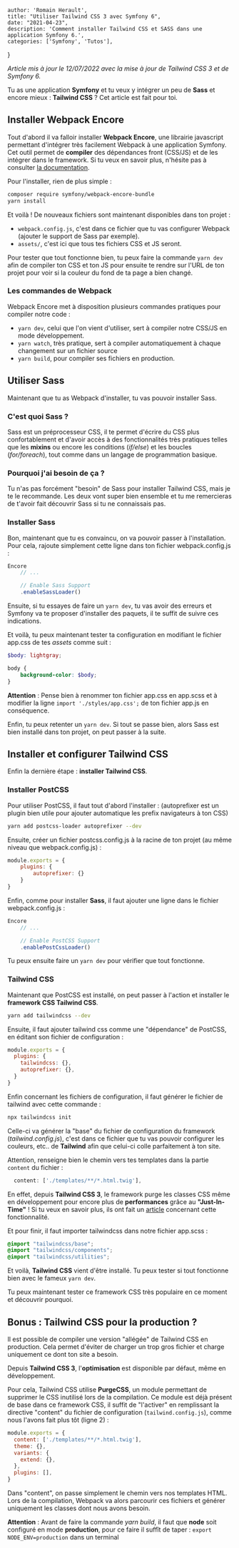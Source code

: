 
    author: 'Romain Herault',
    title: "Utiliser Tailwind CSS 3 avec Symfony 6",
    date: "2021-04-23",
    description: 'Comment installer Tailwind CSS et SASS dans une application Symfony 6.',
    categories: ['Symfony', 'Tutos'],
}


_Article mis à jour le 12/07/2022 avec la mise à jour de Tailwind CSS 3 et de Symfony 6._

Tu as une application **Symfony** et tu veux y intégrer un peu de **Sass** et encore mieux : **Tailwind CSS** ? Cet article est fait pour toi.

## Installer Webpack Encore

Tout d'abord il va falloir installer **Webpack Encore**, une librairie javascript permettant d'intégrer très facilement Webpack à une application Symfony. Cet outil permet de **compiler** des dépendances front (CSS/JS) et de les intégrer dans le framework. Si tu veux en savoir plus, n'hésite pas à consulter [la documentation](https://symfony.com/doc/current/frontend.html).

Pour l'installer, rien de plus simple :

```bash
composer require symfony/webpack-encore-bundle
yarn install
```

Et voilà ! De nouveaux fichiers sont maintenant disponibles dans ton projet :

- `webpack.config.js`, c'est dans ce fichier que tu vas configurer Webpack (ajouter le support de Sass par exemple).
- `assets/`, c'est ici que tous tes fichiers CSS et JS seront.

Pour tester que tout fonctionne bien, tu peux faire la commande `yarn dev` afin de compiler ton CSS et ton JS pour ensuite te rendre sur l'URL de ton projet pour voir si la couleur du fond de ta page a bien changé.

### Les commandes de Webpack

Webpack Encore met à disposition plusieurs commandes pratiques pour compiler notre code :

- `yarn dev`, celui que l'on vient d'utiliser, sert à compiler notre CSS/JS en mode développement.
- `yarn watch`, très pratique, sert à compiler automatiquement à chaque changement sur un fichier source
- `yarn build`, pour compiler ses fichiers en production.

## Utiliser Sass

Maintenant que tu as Webpack d'installer, tu vas pouvoir installer Sass.

### C'est quoi Sass ?

Sass est un préprocesseur CSS, il te permet d'écrire du CSS plus confortablement et d'avoir accès à des fonctionnalités très pratiques telles que les **mixins** ou encore les conditions (_if/else_) et les boucles (_for/foreach_), tout comme dans un langage de programmation basique.

### Pourquoi j'ai besoin de ça ?

Tu n'as pas forcément "besoin" de Sass pour installer Tailwind CSS, mais je te le recommande. Les deux vont super bien ensemble et tu me remercieras de t'avoir fait découvrir Sass si tu ne connaissais pas.

### Installer Sass

Bon, maintenant que tu es convaincu, on va pouvoir passer à l'installation. Pour cela, rajoute simplement cette ligne dans ton fichier webpack.config.js :

```js
Encore
    // ...

    // Enable Sass Support
    .enableSassLoader()
```

Ensuite, si tu essayes de faire un `yarn dev`, tu vas avoir des erreurs et Symfony va te proposer d'installer des paquets, il te suffit de suivre ces indications.

Et voilà, tu peux maintenant tester ta configuration en modifiant le fichier app.css de tes _assets_ comme suit :

```scss
$body: lightgray;

body {
    background-color: $body;
}
```

**Attention** : Pense bien à renommer ton fichier app.css en app.scss et à modifier la ligne `import './styles/app.css';` de ton fichier app.js en conséquence.

Enfin, tu peux retenter un `yarn dev`. Si tout se passe bien, alors Sass est bien installé dans ton projet, on peut passer à la suite.

## Installer et configurer Tailwind CSS

Enfin la dernière étape : **installer Tailwind CSS**.

### Installer PostCSS

Pour utiliser PostCSS, il faut tout d'abord l'installer : (autoprefixer est un plugin bien utile pour ajouter automatique les prefix navigateurs à ton CSS)

```bash
yarn add postcss-loader autoprefixer --dev
```

Ensuite, créer un fichier postcss.config.js à la racine de ton projet (au même niveau que webpack.config.js) :

```js
module.exports = {
    plugins: {
        autoprefixer: {}
    }
}
```

Enfin, comme pour installer **Sass**, il faut ajouter une ligne dans le fichier webpack.config.js :

```js
Encore
    // ...

    // Enable PostCSS Support
    .enablePostCssLoader()
```

Tu peux ensuite faire un `yarn dev` pour vérifier que tout fonctionne.

### Tailwind CSS

Maintenant que PostCSS est installé, on peut passer à l'action et installer le **framework CSS Tailwind CSS**.

```bash
yarn add tailwindcss --dev
```

Ensuite, il faut ajouter tailwind css comme une "dépendance" de PostCSS, en éditant son fichier de configuration :

```js
module.exports = {
  plugins: {
    tailwindcss: {},
    autoprefixer: {},
  }
}
```

Enfin concernant les fichiers de configuration, il faut générer le fichier de tailwind avec cette commande :

```bash
npx tailwindcss init
```

Celle-ci va générer la "base" du fichier de configuration du framework (_tailwind.config.js_), c'est dans ce fichier que tu vas pouvoir configurer les couleurs, etc.. de **Tailwind** afin que celui-ci colle parfaitement à ton site.

Attention, renseigne bien le chemin vers tes templates dans la partie `content` du fichier :

```js
  content: ['./templates/**/*.html.twig'],
```

En effet, depuis **Tailwind CSS 3**, le framework purge les classes CSS même en développement pour encore plus de **performances** grâce au **"Just-In-Time"** ! Si tu veux en savoir plus, ils ont fait un [article](https://tailwindcss.com/blog/tailwindcss-v3#just-in-time-all-the-time) concernant cette fonctionnalité.

Et pour finir, il faut importer tailwindcss dans notre fichier app.scss :

```scss
@import "tailwindcss/base";
@import "tailwindcss/components";
@import "tailwindcss/utilities";
```

Et voilà, **Tailwind CSS** vient d'être installé. Tu peux tester si tout fonctionne bien avec le fameux `yarn dev`.

Tu peux maintenant tester ce framework CSS très populaire en ce moment et découvrir pourquoi.

## Bonus : Tailwind CSS pour la production ?

Il est possible de compiler une version "allégée" de Tailwind CSS en production. Cela permet d'éviter de charger un trop gros fichier et charge uniquement ce dont ton site a besoin.

Depuis **Tailwind CSS 3**, l'**optimisation** est disponible par défaut, même en développement.

Pour cela, Tailwind CSS utilise **PurgeCSS**, un module permettant de supprimer le CSS inutilisé lors de la compilation. Ce module est déjà présent de base dans ce framework CSS, il suffit de "l'activer" en remplissant la directive "content" du fichier de configuration (`tailwind.config.js`), comme nous l'avons fait plus tôt (ligne 2) :

```js
module.exports = {
  content: ['./templates/**/*.html.twig'],
  theme: {},
  variants: {
    extend: {},
  },
  plugins: [],
}
```

Dans "content", on passe simplement le chemin vers nos templates HTML. Lors de la compilation, Webpack va alors parcourir ces fichiers et générer uniquement les classes dont nous avons besoin.

**Attention** : Avant de faire la commande _yarn build_, il faut que **node** soit configuré en mode **production**, pour ce faire il suffît de taper : `export NODE_ENV=production` dans un terminal
